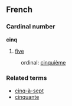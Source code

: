 ==French==
===Cardinal number===
'''cinq'''

# [[five]]

:ordinal: [[cinquième]]

===Related terms===
*[[cinq-à-sept]]
*[[cinquante]]